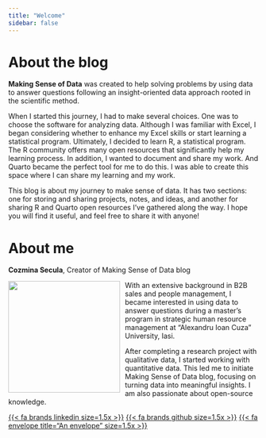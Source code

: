 ```yaml
---
title: "Welcome"
sidebar: false
---
```


# About the blog

**Making Sense of Data** was created to help solving problems by using data to answer questions following an insight-oriented data approach rooted in the scientific method.

When I started this journey, I had to make several choices. One was to choose the software for analyzing data. Although I was familiar with Excel, I began considering whether to enhance my Excel skills or start learning a statistical program. Ultimately, I decided to learn R, a statistical program. The R community offers many open resources that significantly help my learning process. In addition, I wanted to document and share my work. And Quarto became the perfect tool for me to do this. I was able to create this space where I can share my learning and my work.

This blog is about my journey to make sense of data. It has two sections: one for storing and sharing projects, notes, and ideas, and another for sharing R and Quarto open resources I've gathered along the way. 
I hope you will find it useful, and feel free to share it with anyone!

# About me

**Cozmina Secula**, Creator of Making Sense of Data blog

![](profile.jpg){style="float:left; padding: 0 10px 0 0;" fig-alt="Headshot of Cozmina Secula" width="225"}

With an extensive background in B2B sales and people management, I became interested in using data to answer questions during a master’s program in strategic human resource management at "Alexandru Ioan Cuza" University, Iasi.

After completing a research project with qualitative data, I started working with quantitative data. This led me to initiate Making Sense of Data blog, focusing on turning data into meaningful insights. I am also passionate about open-source knowledge.


[{{< fa brands linkedin size=1.5x >}}](https://www.linkedin.com/in/cozminasecula/) [{{< fa brands github size=1.5x >}}](https://github.com/CozminaSecula) [{{< fa envelope title="An envelope" size=1.5x >}}](mailto:cozmina.secula@gmail.com)

